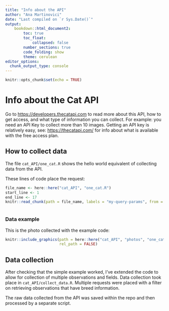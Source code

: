 ```yaml
---
title: "Info about the API"
author: "Ana Martinovici"
date: "Last compiled on `r Sys.Date()`"
output: 
    bookdown::html_document2:
        toc: true
        toc_float: 
            collapsed: false
        number_sections: true
        code_folding: show
        theme: cerulean
editor_options: 
  chunk_output_type: console
---
```


```r
knitr::opts_chunk$set(echo = TRUE)
```

# Info about the Cat API

Go to <https://developers.thecatapi.com> to read more about this API, how to get access, and what type of information you can collect. For example: you need an API Key to collect more than 10 images. Getting an API key is relatively easy, see: <https://thecatapi.com/> for info about what is available with the free access plan.

## How to collect data

The file `cat_API/one_cat.R` shows the hello world equivalent of collecting data from the API.

These lines of code place the request:

```r
file_name <- here::here("cat_API", "one_cat.R")
start_line <- 1
end_line <- 17
knitr::read_chunk(path = file_name, labels = "my-query-params", from = start_line, to = end_line) 

```

```r
```

### Data example

This is the photo collected with the example code:

```r
knitr::include_graphics(path = here::here("cat_API", "photos", "one_cat.jpg"),
                        rel_path = FALSE)
```

## Data collection

After checking that the simple example worked, I've extended the code to allow for collection of multiple observations and fields. Data collection took place in `cat_API/collect_data.R`. Multiple requests were placed with a filter on retrieving observations that have breed information.

The raw data collected from the API was saved within the repo and then processed by a separate script.





